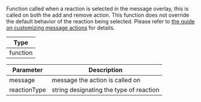 Function called when a reaction is selected in the message overlay, this is called on both the add and remove action.
This function does not override the default behavior of the reaction being selected.
Please refer to [the guide on customizing message actions](../../../../guides/message_actions_customization.mdx) for details.

| Type |
| - |
| function |

| Parameter | Description |
| - | - |
| message | message the action is called on |
| reactionType | string designating the type of reaction |
